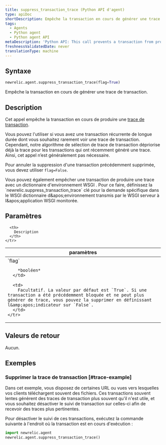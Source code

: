 ```yaml
---
title: suppress_transaction_trace (Python API d'agent)
type: apiDoc
shortDescription: Empêche la transaction en cours de générer une trace de transaction.
tags:
  - Agents
  - Python agent
  - Python agent API
metaDescription: 'Python API: This call prevents a transaction from producing a transaction trace.'
freshnessValidatedDate: never
translationType: machine
---
```


## Syntaxe

```py
newrelic.agent.suppress_transaction_trace(flag=True)
```

Empêche la transaction en cours de générer une trace de transaction.

## Description

Cet appel empêche la transaction en cours de produire une [trace de transaction](/docs/apm/transactions/transaction-traces/introduction-transaction-traces).

Vous pouvez l'utiliser si vous avez une transaction récurrente de longue durée dont vous souhaitez rarement voir une trace de transaction. Cependant, notre algorithme de sélection de trace de transaction dépriorise déjà la trace pour les transactions qui ont récemment généré une trace. Ainsi, cet appel n’est généralement pas nécessaire.

Pour annuler la suppression d'une transaction précédemment supprimée, vous devez utiliser `flag=False`.

<Callout variant="tip">
  Vous pouvez également empêcher une transaction de produire une trace avec un dictionnaire d'environnement WSGI . Pour ce faire, définissez la `newrelic.suppress_transaction_trace` clé pour la demande spécifique dans le WSGI dictionnaire d&amp;apos;environnement transmis par le WSGI serveur à l&amp;apos;application WSGI monitorée.
</Callout>

## Paramètres

<table>
  <thead>
    <tr>
      <th width="25%">
        paramètres
      </th>

      <th>
        Description
      </th>
    </tr>
  </thead>

  <tbody>
    <tr>
      <td>
        `flag`

        *booléen*
      </td>

      <td>
        Facultatif. La valeur par défaut est `True`. Si une transaction a été précédemment bloquée et ne peut plus générer de trace, vous pouvez la supprimer en définissant l&amp;apos;indicateur sur `False`.
      </td>
    </tr>
  </tbody>
</table>

## Valeurs de retour

Aucun.

## Exemples

### Supprimer la trace de transaction [#trace-example]

Dans cet exemple, vous disposez de certaines URL ou vues vers lesquelles vos clients téléchargent souvent des fichiers. Ces transactions souvent lentes génèrent des traces de transaction plus souvent qu'il n'est utile, et vous souhaitez désactiver le suivi de transaction sur celles-ci afin de recevoir des traces plus pertinentes.

Pour désactiver le suivi de ces transactions, exécutez la commande suivante à l'endroit où la transaction est en cours d'exécution :

```py
import newrelic.agent
newrelic.agent.suppress_transaction_trace()
```